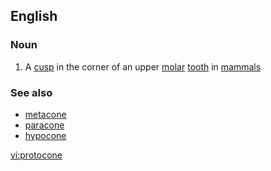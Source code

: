 ==English==

===Noun===
{{wikipedia}}
{{en-noun}}

# {{context|anatomy|lang=en}} A [[cusp]] in the corner of an upper [[molar]] [[tooth]] in [[mammal]]s

===See also===
*[[metacone]]
*[[paracone]]
*[[hypocone]]

[[vi:protocone]]